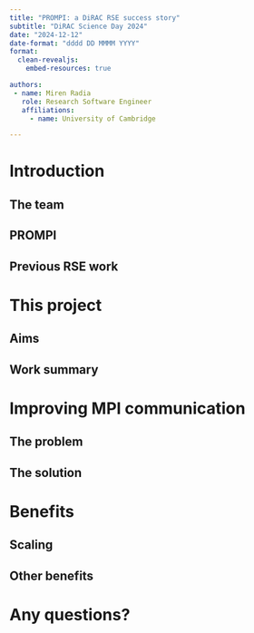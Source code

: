 ```yaml
---
title: "PROMPI: a DiRAC RSE success story"
subtitle: "DiRAC Science Day 2024"
date: "2024-12-12"
date-format: "dddd DD MMMM YYYY"
format:
  clean-revealjs:
    embed-resources: true

authors:
 - name: Miren Radia
   role: Research Software Engineer
   affiliations:
     - name: University of Cambridge

---
```

# Introduction

## The team

## PROMPI

## Previous RSE work

# This project

## Aims

## Work summary

# Improving MPI communication

## The problem

## The solution

# Benefits

## Scaling

## Other benefits

# Any questions?